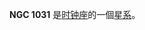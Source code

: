 {{NGCInfoBox|NGCID=NGC 1031|發現者=約翰·弗里德里希·威廉·赫歇爾|發現日期=1836年9月11日|其他編號=ESO 154-5,AM 0235-550|曆元=J2000.0|赤經=36分38.6秒
|赤緯=-54°51'32"|星座=时钟座|星體=星系|星等=12.5|表面亮度=13.2|藍等=13.4}}

'''NGC 1031''' 是[[时钟座|时钟座]]的一個[[星系|星系]]。

{{NGCReference|1031}}
{{Catalogs|NGC=1031}}

{{星系小作品}}